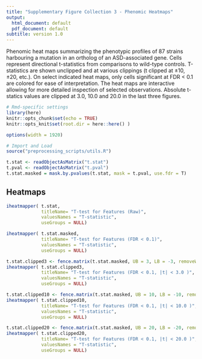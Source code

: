 ```yaml
---
title: "Supplementary Figure Collection 3 - Phenomic Heatmaps"
output:
  html_document: default
  pdf_document: default
subtitle: version 1.0
---
```


Phenomic heat maps summarizing the phenotypic profiles of 87 strains harbouring a mutation in an ortholog of an ASD-associated gene. Cells represent directional t-statistics from comparisons to wild-type controls. T-statistics are shown unclipped and at various clippings (t clipped at ±10, ±20, etc.).  On select indicated heat maps, only cells significant at FDR < 0.1 are colored for ease of interpretation. The heat maps are interactive allowing for more detailed inspection of selected observations. Absolute t-statics values are clipped at 3.0, 10.0 and 20.0 in the last three figures.


```r
# Rmd-specific settings
library(here)
knitr::opts_chunk$set(echo = TRUE)
knitr::opts_knit$set(root.dir = here::here() )

options(width = 1920)

```



```r
# Import and Load
source("preprocessing_scripts/utils.R")

t.stat <- readObjectAsMatrix("t.stat")
t.pval <- readObjectAsMatrix("t.pval")
t.stat.masked = mask.by.pvalues(t.stat, mask = t.pval, use.fdr = T)

```

## Heatmaps 

```r
iheatmapper( t.stat,
             titleName= "T-test for Features (Raw)",
             valuesNames = "T-statistic",
             useGroups = NULL)

iheatmapper( t.stat.masked,
             titleName= "T-test for Features (FDR < 0.1)",
             valuesNames = "T-statistic",
             useGroups = NULL)

t.stat.clipped3 <- fence.matrix(t.stat.masked, UB = 3, LB = -3, removeWT = T)
iheatmapper( t.stat.clipped3,
             titleName= "T-test for Features (FDR < 0.1, |t| < 3.0 )",
             valuesNames = "T-statistic",
             useGroups = NULL)

t.stat.clipped10 <- fence.matrix(t.stat.masked, UB = 10, LB = -10, removeWT = T)
iheatmapper( t.stat.clipped10,
             titleName= "T-test for Features (FDR < 0.1, |t| < 10.0 )",
             valuesNames = "T-statistic",
             useGroups = NULL)

t.stat.clipped20 <- fence.matrix(t.stat.masked, UB = 20, LB = -20, removeWT = T)
iheatmapper( t.stat.clipped20,
             titleName= "T-test for Features (FDR < 0.1, |t| < 20.0 )",
             valuesNames = "T-statistic",
             useGroups = NULL)
```
